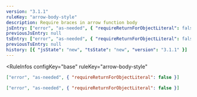 ```yaml
---
version: "3.1.1"
ruleKey: "arrow-body-style"
description: Require braces in arrow function body
jsEntry: ["error", "as-needed", { "requireReturnForObjectLiteral": false }]
previousJsEntry: null
tsEntry: ["error", "as-needed", { "requireReturnForObjectLiteral": false }]
previousTsEntry: null
history: [{ "jsState": "new", "tsState": "new", "version": "3.1.1" }]
---
```


<RuleInfos 
  configKey="base" 
  ruleKey="arrow-body-style" 
>

```json
["error", "as-needed", { "requireReturnForObjectLiteral": false }]
```

```json
["error", "as-needed", { "requireReturnForObjectLiteral": false }]
```

</RuleInfos>
